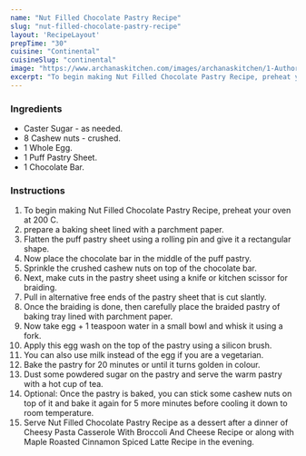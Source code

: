 ---
name: "Nut Filled Chocolate Pastry Recipe"
slug: "nut-filled-chocolate-pastry-recipe"
layout: 'RecipeLayout'
prepTime: "30"
cuisine: "Continental"
cuisineSlug: "continental"
image: "https://www.archanaskitchen.com/images/archanaskitchen/1-Author/garimasgautam-gmail.com/Nut_Filled_chocolate_Pastry_recipe.jpg"
excerpt: "To begin making Nut Filled Chocolate Pastry Recipe, preheat your oven at 200 C"
---

### Ingredients

- Caster Sugar - as needed.
- 8 Cashew nuts - crushed.
- 1 Whole Egg.
- 1 Puff Pastry Sheet.
- 1 Chocolate Bar.

### Instructions

1. To begin making Nut Filled Chocolate Pastry Recipe, preheat your oven at 200 C.
1. prepare a baking sheet lined with a parchment paper.
1. Flatten the puff pastry sheet using a rolling pin and give it a rectangular shape.
1. Now place the chocolate bar in the middle of the puff pastry.
1. Sprinkle the crushed cashew nuts on top of the chocolate bar.
1. Next, make cuts in the pastry sheet using a knife or kitchen scissor for braiding.
1. Pull in alternative free ends of the pastry sheet that is cut slantly.
1. Once the braiding is done, then carefully place the braided pastry of baking tray lined with parchment paper.
1. Now take egg + 1 teaspoon water in a small bowl and whisk it using a fork.
1. Apply this egg wash on the top of the pastry using a silicon brush.
1. You can also use milk instead of the egg if you are a vegetarian.
1. Bake the pastry for 20 minutes or until it turns golden in colour.
1. Dust some powdered sugar on the pastry and serve the warm pastry with a hot cup of tea.
1. Optional: Once the pastry is baked, you can stick some cashew nuts on top of it and bake it again for 5 more minutes before cooling it down to room temperature.
1. Serve Nut Filled Chocolate Pastry Recipe as a dessert after a dinner of Cheesy Pasta Casserole With Broccoli And Cheese Recipe or along with Maple Roasted Cinnamon Spiced Latte Recipe in the evening.
